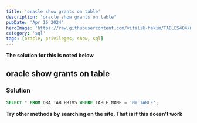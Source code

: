 ```yaml
---
title: 'oracle show grants on table'
description: 'oracle show grants on table'
pubDate: 'Apr 16 2024'
heroImage: 'https://raw.githubusercontent.com/vitalik-hakim/TABLES404/main/error_b/sql.png'
category: 'sql'
tags: [oracle, privileges, show, sql]
---
```


**The solution for this is noted below**

## oracle show grants on table

### Solution

```sql
SELECT * FROM DBA_TAB_PRIVS WHERE TABLE_NAME = 'MY_TABLE';
```

**Try other methods by searching on the site. That is if this doesn't work**
